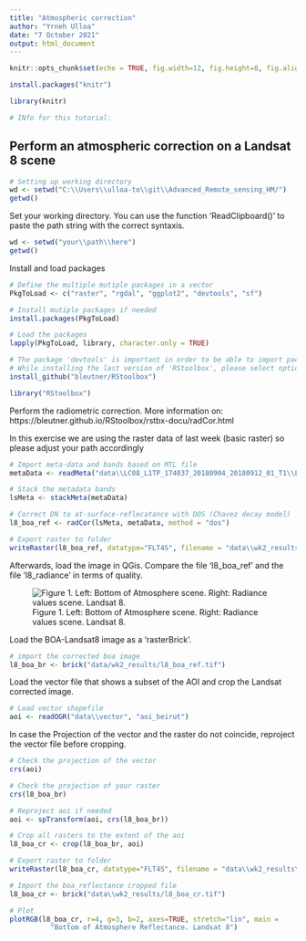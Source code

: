 ```yaml
---
title: "Atmospheric correction"
author: "Yrneh Ulloa"
date: "7 October 2021"
output: html_document
---
```

```r
knitr::opts_chunk$set(echo = TRUE, fig.width=12, fig.height=8, fig.align="center", warning=FALSE, message=FALSE)
```

```r
install.packages("knitr")
```

```r
library(knitr)
```

```r
# INfo for this tutorial: 
```

## Perform an atmospheric correction on a Landsat 8 scene ##

```r
# Setting up working directory
wd <- setwd("C:\\Users\\ulloa-to\\git\\Advanced_Remote_sensing_HM/")
getwd()
```

Set your working directory. You can use the function 'ReadClipboard()' to paste the path string with the correct syntaxis.

```r
wd <- setwd("your\\path\\here")
getwd()
```

Install and load packages

```r
# Define the multiple mutiple packages in a vector
PkgToLoad <- c("raster", "rgdal", "ggplot2", "devtools", "sf")
```

```r
# Install mutiple packages if needed
install.packages(PkgToLoad)
```

```r
# Load the packages
lapply(PkgToLoad, library, character.only = TRUE)
```


```r
# The package 'devtools' is important in order to be able to import packages directly from the Github repository
# While installing the last version of 'RStoolbox', please select option Nr:3 or 'None'. This way no package will be updated
install_github("bleutner/RStoolbox")
```

```r
library("RStoolbox")
```

Perform the radiometric correction. More information on: https://bleutner.github.io/RStoolbox/rstbx-docu/radCor.html


In this exercise we are using the raster data of last week (basic raster) so please adjust your path accordingly

```r
# Import meta-data and bands based on MTL file
metaData <- readMeta("data\\LC08_L1TP_174037_20180904_20180912_01_T1\\LC08_L1TP_174037_20180904_20180912_01_T1_MTL.txt")

# Stack the metadata bands
lsMeta <- stackMeta(metaData)

# Correct DN to at-surface-reflecatance with DOS (Chavez decay model)
l8_boa_ref <- radCor(lsMeta, metaData, method = "dos")

# Export raster to folder
writeRaster(l8_boa_ref, datatype="FLT4S", filename = "data\\wk2_results\\l8_boa_ref.tif", format = "GTiff", overwrite=TRUE)
```

Afterwards, load the image in QGis. Compare the file 'l8_boa_ref' and the file 'l8_radiance' in terms of quality. 

![Figure 1. Left: Bottom of Atmosphere scene. Right: Radiance values scene. Landsat 8. ](C:\\Users\\ulloa-to\\git\\Advanced_Remote_sensing_HM\\images\\radiance_boa_l8.png)

Load the BOA-Landsat8 image as a 'rasterBrick'.

```r
# import the corrected boa image
l8_boa_br <- brick("data/wk2_results/l8_boa_ref.tif")
```

Load the vector file that shows a subset of the AOI and crop the Landsat corrected image. 

```r
# Load vector shapefile
aoi <- readOGR("data\\vector", "aoi_beirut")
```

In case the Projection of the vector and the raster do not coincide, reproject the vector file before cropping. 
```r
# Check the projection of the vector
crs(aoi)

# Check the projection of your raster
crs(l8_boa_br)

# Reproject aoi if needed
aoi <- spTransform(aoi, crs(l8_boa_br))

# Crop all rasters to the extent of the aoi
l8_boa_cr <- crop(l8_boa_br, aoi)

# Export raster to folder
writeRaster(l8_boa_cr, datatype="FLT4S", filename = "data\\wk2_results\\l8_boa_cr.tif", format = "GTiff", overwrite=TRUE)

```

```r
# Import the boa_reflectance cropped file
l8_boa_cr <- brick("data\\wk2_results/l8_boa_cr.tif")
```

```r
# Plot
plotRGB(l8_boa_cr, r=4, g=3, b=2, axes=TRUE, stretch="lin", main = 
          "Bottom of Atmosphere Reflectance. Landsat 8")
```

